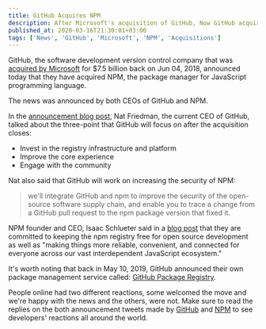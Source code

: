 ```yaml
---
title: GitHub Acquires NPM
description: After Microsoft's acquisition of GitHub, Now GitHub acquires NPM!
published_at: 2020-03-16T21:30:01+03:00
tags: ['News', 'GitHub', 'Microsoft', 'NPM', 'Acquisitions']
---
```


GitHub, the software development version control company that was [acquired by Microsoft](https://www.news47ell.com/news/microsoft-acquires-github/) for $7.5 billion back on Jun 04, 2018, announced today that they have acquired NPM, the package manager for JavaScript programming language.

The news was announced by both CEOs of GitHub and NPM.

In the [announcement blog post](https://github.blog/2020-03-16-npm-is-joining-github/), Nat Friedman, the current CEO of GitHub, talked about the three-point that GitHub will focus on after the acquisition closes:

- Invest in the registry infrastructure and platform
- Improve the core experience
- Engage with the community

Nat also said that GitHub will work on increasing the security of NPM:

> we'll integrate GitHub and npm to improve the security of the open-source software supply chain, and enable you to trace a change from a GitHub pull request to the npm package version that fixed it.

NPM founder and CEO, Isaac Schlueter said in a [blog post](https://blog.npmjs.org/post/612764866888007680/next-phase-montage) that they are committed to keeping the npm registry free for open source development as well as "making things more reliable, convenient, and connected for everyone across our vast interdependent JavaScript ecosystem."

It's worth noting that back in May 10, 2019, GitHub announced their own package management service called: [GitHub Package Registry](https://techcrunch.com/2019/05/10/github-gets-a-package-registry/).

People online had two different reactions, some welcomed the move and we're happy with the news and the others, were not. Make sure to read the replies on the both announcement tweets made by [GitHub](https://twitter.com/github/status/1239597562614726656?s=20) and [NPM](https://twitter.com/npmjs/status/1239598604840509440?s=20) to see developers' reactions all around the world.
